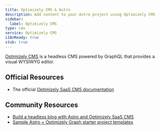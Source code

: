 ```yaml
---
title: Optimizely CMS & Astro
description: Add content to your Astro project using Optimizely CMS
sidebar:
  label: Optimizely CMS
type: cms
service: Optimizely CMS
i18nReady: true
stub: true
---
```


[Optimizely CMS](https://www.optimizely.com/products/content-management/) is a headless CMS powered by GraphQL that provides a visual WYSIWYG editor.

## Official Resources

- The official [Optimizely SaaS CMS documentation](https://docs.developers.optimizely.com/content-management-system/v1.0.0-CMS-SaaS/docs/overview-saas)

## Community Resources

- [Build a headless blog with Astro and Optimizely SaaS CMS](https://world.optimizely.com/blogs/jacob-pretorius/dates/2024/5/build-a-headless-blog-with-astro-and-optimizely-saas-cms/)
- [Sample Astro + Optimizely Graph starter project templates](https://github.com/jacobpretorius/Opti.SaaS.Astro.Demo/)
